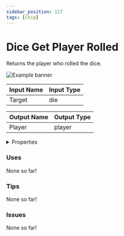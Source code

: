 ```yaml
---
sidebar_position: 117
tags: [Chip]
---
```


# Dice Get Player Rolled

Returns the player who rolled the dice.



![Example banner](./assets/c1fdc4fa-fcb4-4ea4-b505-7b1d15fb8117.svg)

| Input Name | Input Type |
|-----------|-----------|
| Target | die |

| Output Name | Output Type |
|-----------|-----------|
| Player | player |


<details>
  <summary>Properties</summary>
  <div>
    <div>
    <table>
      <thead>
        <tr>
          <th>Is beta required?</th>
          <th>❌</th>
        </tr>
        <tr>
          <th>Is this chip a trolling risk?</th>
          <th>❌</th>
        </tr>
        <tr>
          <th>Chip UUPD</th>
          <th>._uuid</th>
        </tr>
      </thead>
    </table>
    </div>
  </div>
</details>

### Uses

None so far!

### Tips

None so far!

### Issues

None so far!